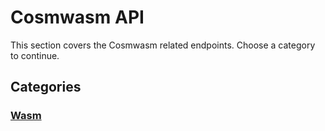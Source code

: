 # Cosmwasm API

This section covers the Cosmwasm related endpoints. Choose a category to continue.

## Categories

<div className="grid grid-cols-1 md:grid-cols-3 gap-4 mb-6 mt-4">
  <a href="/cosmos-sdk/api/cosmwasm/wasm" className="nextra-card focus-visible:nextra-focus flex flex-col justify-start overflow-hidden rounded-lg border border-gray-200 text-current no-underline hover:shadow-gray-100 dark:shadow-none dark:hover:shadow-none shadow-gray-100 active:shadow-sm active:shadow-gray-200 transition-all duration-200 hover:border-gray-300 bg-transparent shadow-sm dark:border-neutral-800 hover:bg-slate-50 hover:shadow-md dark:hover:border-neutral-700 dark:hover:bg-neutral-900">
    <span class="flex items-center gap-2 p-4 text-gray-700 hover:text-gray-900 after:transition-transform after:duration-75 group-hover:after:translate-x-0.5 group-focus:after:translate-x-0.5 dark:text-neutral-200 dark:hover:text-neutral-50">
      <h3 className="m-0 text-base font-semibold">Wasm</h3>
    </span>
  </a>
</div>
